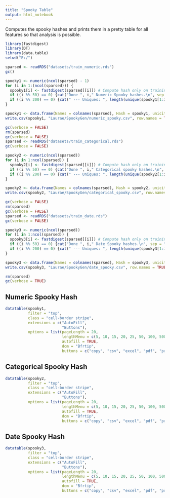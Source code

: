 ```yaml
---
title: "Spooky Table"
output: html_notebook
---
```


Computes the spooky hashes and prints them in a pretty table for all features so that analysis is possible.

```r
library(fastdigest)
library(DT)
library(data.table)
setwd("E:/")

sparsed <- readRDS("datasets/train_numeric.rds")
gc()

spooky1 <- numeric(ncol(sparsed) - 1)
for (i in 1:(ncol(sparsed))) {
  spooky1[i] <- fastdigest(sparsed[[i]]) # Compute hash only on training data... obviously
  if ((i %% 50) == 0) {cat("Done ", i," Numeric Spooky hashes.\n", sep = "")}
  if ((i %% 200) == 0) {cat(" --- Uniques: ", length(unique(spooky1[1:i])), " ---\n", sep = ""); gc(verbose = FALSE)}
}

spooky1 <- data.frame(Names = colnames(sparsed), Hash = spooky1, unicity = !duplicated(spooky1), is_dup = (duplicated(spooky1) | duplicated(spooky1, fromLast = TRUE)))
write.csv(spooky1, "Laurae/SpookyGen/numeric_spooky.csv", row.names = TRUE, quote = FALSE)

gc(verbose = FALSE)
rm(sparsed)
gc(verbose = FALSE)
sparsed <- readRDS("datasets/train_categorical.rds")
gc(verbose = FALSE)

spooky2 <- numeric(ncol(sparsed))
for (i in 1:ncol(sparsed)) {
  spooky2[i] <- fastdigest(sparsed[[i]]) # Compute hash only on training data... obviously
  if ((i %% 50) == 0) {cat("Done ", i," Categorical spooky hashes.\n", sep = "")}
  if ((i %% 200) == 0) {cat(" --- Uniques: ", length(unique(spooky2[1:i])), " ---\n", sep = ""); gc(verbose = FALSE)}
}

spooky2 <- data.frame(Names = colnames(sparsed), Hash = spooky2, unicity = !duplicated(spooky2), is_dup = (duplicated(spooky2) | duplicated(spooky2, fromLast = TRUE)))
write.csv(spooky2, "Laurae/SpookyGen/categorical_spooky.csv", row.names = TRUE, quote = FALSE)

gc(verbose = FALSE)
rm(sparsed)
gc(verbose = FALSE)
sparsed <- readRDS("datasets/train_date.rds")
gc(verbose = FALSE)

spooky3 <- numeric(ncol(sparsed))
for (i in 1:ncol(sparsed)) {
  spooky3[i] <- fastdigest(sparsed[[i]]) # Compute hash only on training data... obviously
  if ((i %% 50) == 0) {cat("Done ", i," Date Spooky hashes.\n", sep = "")}
  if ((i %% 200) == 0) {cat(" --- Uniques: ", length(unique(spooky3[1:i])), " ---\n", sep = ""); gc(verbose = FALSE)}
}

spooky3 <- data.frame(Names = colnames(sparsed), Hash = spooky3, unicity = !duplicated(spooky3), is_dup = (duplicated(spooky3) | duplicated(spooky3, fromLast = TRUE)))
write.csv(spooky3, "Laurae/SpookyGen/date_spooky.csv", row.names = TRUE, quote = FALSE)

rm(sparsed)
gc(verbose = TRUE)
```

## Numeric Spooky Hash

```r
datatable(spooky1,
          filter = "top",
          class = "cell-border stripe",
          extensions = c("AutoFill",
                         "Buttons"),
          options = list(pageLength = 20,
                         lengthMenu = c(5, 10, 15, 20, 25, 50, 100, 500, 1000, 2500),
                         autofill = TRUE,
                         dom = "Bfrtip",
                         buttons = c("copy", "csv", "excel", "pdf", "print")))
```

## Categorical Spooky Hash

```r
datatable(spooky2,
          filter = "top",
          class = "cell-border stripe",
          extensions = c("AutoFill",
                         "Buttons"),
          options = list(pageLength = 20,
                         lengthMenu = c(5, 10, 15, 20, 25, 50, 100, 500, 1000, 2500),
                         autofill = TRUE,
                         dom = "Bfrtip",
                         buttons = c("copy", "csv", "excel", "pdf", "print")))
```

## Date Spooky Hash

```r
datatable(spooky3,
          filter = "top",
          class = "cell-border stripe",
          extensions = c("AutoFill",
                         "Buttons"),
          options = list(pageLength = 20,
                         lengthMenu = c(5, 10, 15, 20, 25, 50, 100, 500, 1000, 2500),
                         autofill = TRUE,
                         dom = "Bfrtip",
                         buttons = c("copy", "csv", "excel", "pdf", "print")))
```

